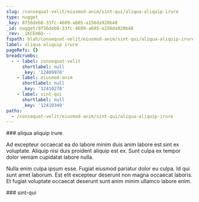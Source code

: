 ```yaml
---
slug: /consequat-velit/eiusmod-anim/sint-qui/aliqua-aliquip-irure
type: nugget
_key: 8f56deb8-33fc-4609-a685-a156da920b48
_id: nugget/8f56deb8-33fc-4609-a685-a156da920b48
_rev: _iKCEm6O---
fspath: blah/consequat-velit/eiusmod-anim/sint-qui/aliqua-aliquip-irure.md
label: aliqua aliquip irure
pageRefs: {}
breadcrumbs:
  - - label: consequat-velit
      shortlabel: null
      _key: '12409970'
    - label: eiusmod-anim
      shortlabel: null
      _key: '12410270'
    - label: sint-qui
      shortlabel: null
      _key: '12410349'
paths:
  - /consequat-velit/eiusmod-anim/sint-qui/aliqua-aliquip-irure
---
```


<NuggetArea>
<Nugget slug="/consequat-velit/eiusmod-anim/sint-qui/aliqua-aliquip-irure" type="nugget" _key="8f56deb8-33fc-4609-a685-a156da920b48" _id="nugget/8f56deb8-33fc-4609-a685-a156da920b48" _rev="_iKCEm6O---" fspath="blah/consequat-velit/eiusmod-anim/sint-qui/aliqua-aliquip-irure.md" label="aliqua aliquip irure" paths="/consequat-velit/eiusmod-anim/sint-qui/aliqua-aliquip-irure">
<NuggetBody>
### aliqua aliquip irure

Ad excepteur occaecat ea do labore minim duis anim labore est sint ex voluptate. Aliquip nisi duis proident aliquip est ex. Sunt culpa ex tempor dolor veniam cupidatat labore nulla.

Nulla enim culpa ipsum esse. Fugiat eiusmod pariatur dolor eu culpa. Id qui sunt amet laborum. Est elit excepteur deserunt non magna occaecat laboris. Et fugiat voluptate occaecat deserunt sunt anim minim ullamco labore enim.

</NuggetBody>
<Breadcrumbs>
<Crumbs>
<Crumb _key="12409970" label="consequat-velit" /><Crumb _key="12410270" label="eiusmod-anim" /><Crumb _key="12410349" label="sint-qui" />
</Crumbs>
</Breadcrumbs>
</Nugget>

<NuggetsInbound>
</NuggetsInbound>
<NuggetsOutbound>
</NuggetsOutbound>
</NuggetArea>
<PassagesInbound>
<Passage direction="inbound" type="passage" _key="12410349" _id="passage/12410349" _rev="_iKCEm6K--B" label="sint-qui" passage="sint-qui" fspath="blah/consequat-velit/eiusmod-anim/sint-qui" paths="/consequat-velit/eiusmod-anim/sint-qui" slug="/consequat-velit/eiusmod-anim/sint-qui">
<NuggetBody>
### sint-qui

</NuggetBody>
<Breadcrumbs>
<Crumbs>
<Crumb _key="12409970" label="consequat-velit" /><Crumb _key="12410270" label="eiusmod-anim" />
</Crumbs>
</Breadcrumbs>
</Passage>

</PassagesInbound>
<PassagesOutbound>
</PassagesOutbound>